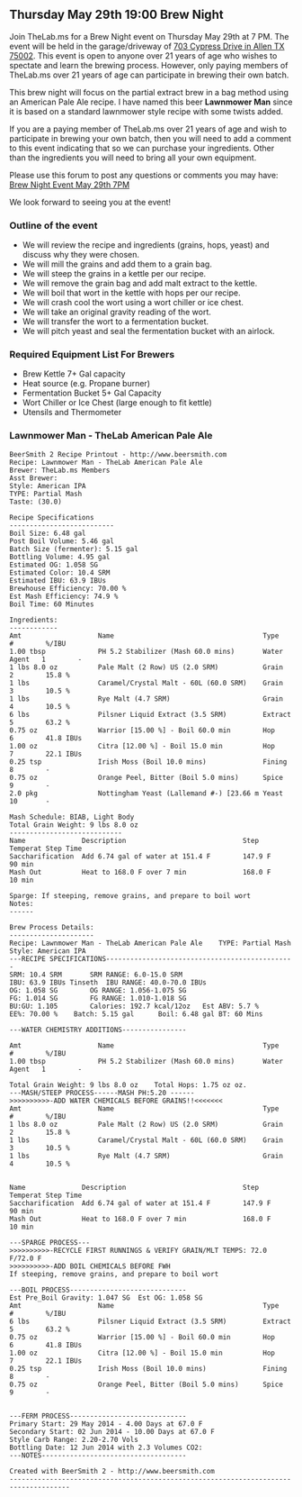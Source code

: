 == Thursday May 29th 19:00 Brew Night ==
Join TheLab.ms for a Brew Night event on Thursday May 29th at 7 PM. The event will be held in the garage/driveway of [https://goo.gl/maps/l7MTr 703 Cypress Drive in Allen TX 75002]. This event is open to anyone over 21 years of age who wishes to spectate and learn the brewing process. However, only paying members of TheLab.ms over 21 years of age can participate in brewing their own batch.


This brew night will focus on the partial extract brew in a bag method using an American Pale Ale recipe.  I have named this beer '''Lawnmower Man''' since it is based on a standard lawnmower style recipe with some twists added. 


If you are a paying member of TheLab.ms over 21 years of age and wish to participate in brewing your own batch, then you will need to add a comment to this event indicating that so we can purchase your ingredients. Other than the ingredients you will need to bring all your own equipment. 


Please use this forum to post any questions or comments you may have: [http://forum.thelab.ms/viewtopic.php?f=11&t=63 Brew Night Event May 29th 7PM]


We look forward to seeing you at the event!


=== Outline of the event ===
*We will review the recipe and ingredients (grains, hops, yeast) and discuss why they were chosen.
*We will mill the grains and add them to a grain bag.
*We will steep the grains in a kettle per our recipe.
*We will remove the grain bag and add malt extract to the kettle.
*We will boil that wort in the kettle with hops per our recipe.
*We will crash cool the wort using a wort chiller or ice chest.
*We will take an original gravity reading of the wort.
*We will transfer the wort to a fermentation bucket.
*We will pitch yeast and seal the fermentation bucket with an airlock.


=== Required Equipment List For Brewers ===
*Brew Kettle 7+ Gal capacity 
*Heat source (e.g. Propane burner) 
*Fermentation Bucket 5+ Gal Capacity 
*Wort Chiller or Ice Chest (large enough to fit kettle) 
*Utensils and Thermometer


=== Lawnmower Man - TheLab American Pale Ale ===
<pre>
BeerSmith 2 Recipe Printout - http://www.beersmith.com
Recipe: Lawnmower Man - TheLab American Pale Ale
Brewer: TheLab.ms Members
Asst Brewer: 
Style: American IPA
TYPE: Partial Mash
Taste: (30.0) 

Recipe Specifications
--------------------------
Boil Size: 6.48 gal
Post Boil Volume: 5.46 gal
Batch Size (fermenter): 5.15 gal   
Bottling Volume: 4.95 gal
Estimated OG: 1.058 SG
Estimated Color: 10.4 SRM
Estimated IBU: 63.9 IBUs
Brewhouse Efficiency: 70.00 %
Est Mash Efficiency: 74.9 %
Boil Time: 60 Minutes

Ingredients:
------------
Amt                   Name                                     Type          #        %/IBU         
1.00 tbsp             PH 5.2 Stabilizer (Mash 60.0 mins)       Water Agent   1        -             
1 lbs 8.0 oz          Pale Malt (2 Row) US (2.0 SRM)           Grain         2        15.8 %        
1 lbs                 Caramel/Crystal Malt - 60L (60.0 SRM)    Grain         3        10.5 %        
1 lbs                 Rye Malt (4.7 SRM)                       Grain         4        10.5 %        
6 lbs                 Pilsner Liquid Extract (3.5 SRM)         Extract       5        63.2 %        
0.75 oz               Warrior [15.00 %] - Boil 60.0 min        Hop           6        41.8 IBUs     
1.00 oz               Citra [12.00 %] - Boil 15.0 min          Hop           7        22.1 IBUs     
0.25 tsp              Irish Moss (Boil 10.0 mins)              Fining        8        -             
0.75 oz               Orange Peel, Bitter (Boil 5.0 mins)      Spice         9        -             
2.0 pkg               Nottingham Yeast (Lallemand #-) [23.66 m Yeast         10       -             

Mash Schedule: BIAB, Light Body
Total Grain Weight: 9 lbs 8.0 oz
----------------------------
Name              Description                             Step Temperat Step Time     
Saccharification  Add 6.74 gal of water at 151.4 F        147.9 F       90 min        
Mash Out          Heat to 168.0 F over 7 min              168.0 F       10 min        

Sparge: If steeping, remove grains, and prepare to boil wort
Notes:
------

Brew Process Details:
---------------------
Recipe: Lawnmower Man - TheLab American Pale Ale	TYPE: Partial Mash
Style: American IPA
---RECIPE SPECIFICATIONS-----------------------------------------------
SRM: 10.4 SRM		SRM RANGE: 6.0-15.0 SRM
IBU: 63.9 IBUs Tinseth	IBU RANGE: 40.0-70.0 IBUs
OG: 1.058 SG		OG RANGE: 1.056-1.075 SG
FG: 1.014 SG		FG RANGE: 1.010-1.018 SG
BU:GU: 1.105		Calories: 192.7 kcal/12oz	Est ABV: 5.7 %		
EE%: 70.00 %	Batch: 5.15 gal      Boil: 6.48 gal	BT: 60 Mins

---WATER CHEMISTRY ADDITIONS----------------

Amt                   Name                                     Type          #        %/IBU         
1.00 tbsp             PH 5.2 Stabilizer (Mash 60.0 mins)       Water Agent   1        -             

Total Grain Weight: 9 lbs 8.0 oz	Total Hops: 1.75 oz oz.
---MASH/STEEP PROCESS------MASH PH:5.20 ------
>>>>>>>>>>-ADD WATER CHEMICALS BEFORE GRAINS!!<<<<<<<
Amt                   Name                                     Type          #        %/IBU         
1 lbs 8.0 oz          Pale Malt (2 Row) US (2.0 SRM)           Grain         2        15.8 %        
1 lbs                 Caramel/Crystal Malt - 60L (60.0 SRM)    Grain         3        10.5 %        
1 lbs                 Rye Malt (4.7 SRM)                       Grain         4        10.5 %        


Name              Description                             Step Temperat Step Time     
Saccharification  Add 6.74 gal of water at 151.4 F        147.9 F       90 min        
Mash Out          Heat to 168.0 F over 7 min              168.0 F       10 min        

---SPARGE PROCESS---
>>>>>>>>>>-RECYCLE FIRST RUNNINGS & VERIFY GRAIN/MLT TEMPS: 72.0 F/72.0 F
>>>>>>>>>>-ADD BOIL CHEMICALS BEFORE FWH
If steeping, remove grains, and prepare to boil wort

---BOIL PROCESS-----------------------------
Est Pre_Boil Gravity: 1.047 SG	Est OG: 1.058 SG
Amt                   Name                                     Type          #        %/IBU         
6 lbs                 Pilsner Liquid Extract (3.5 SRM)         Extract       5        63.2 %        
0.75 oz               Warrior [15.00 %] - Boil 60.0 min        Hop           6        41.8 IBUs     
1.00 oz               Citra [12.00 %] - Boil 15.0 min          Hop           7        22.1 IBUs     
0.25 tsp              Irish Moss (Boil 10.0 mins)              Fining        8        -             
0.75 oz               Orange Peel, Bitter (Boil 5.0 mins)      Spice         9        -             


---FERM PROCESS-----------------------------
Primary Start: 29 May 2014 - 4.00 Days at 67.0 F
Secondary Start: 02 Jun 2014 - 10.00 Days at 67.0 F
Style Carb Range: 2.20-2.70 Vols
Bottling Date: 12 Jun 2014 with 2.3 Volumes CO2: 
---NOTES------------------------------------

Created with BeerSmith 2 - http://www.beersmith.com
-------------------------------------------------------------------------------------
</pre>


